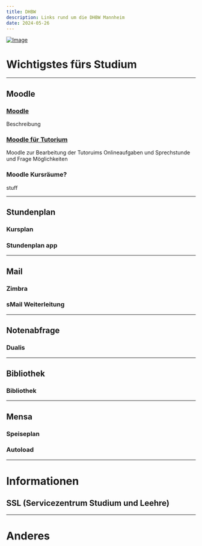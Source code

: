```yaml
---
title: DHBW
description: Links rund um die DHBW Mannheim
date: 2024-05-26
---
```

[![Image](/DHBW-Logo.gif)](https://www.mannheim.dhbw.de)

# Wichtigstes fürs Studium

---

## Moodle

### [Moodle](https://moodle.dhbw-mannheim.de/login/index.php)
Beschreibung

### [Moodle für Tutorium](https://moodle.dhbw.de/login/index.php)
Moodle zur Bearbeitung der Tutoruims Onlineaufgaben und Sprechstunde und Frage Möglichkeiten

### Moodle Kursräume?
stuff

---

## Stundenplan

### Kursplan

### Stundenplan app

---

## Mail

### Zimbra

### sMail Weiterleitung

---

## Notenabfrage

### Dualis

---

## Bibliothek

### Bibliothek

---

## Mensa

### Speiseplan

### Autoload

---

# Informationen

## SSL (Servicezentrum Studium und Leehre)

---

# Anderes
